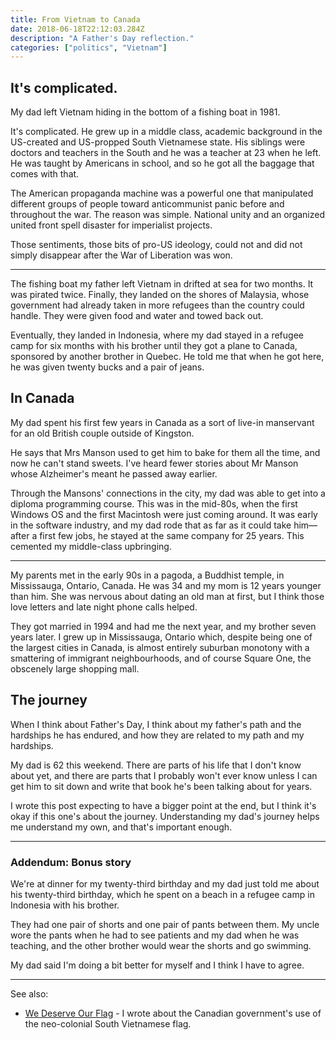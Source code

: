 ```yaml
---
title: From Vietnam to Canada
date: 2018-06-18T22:12:03.284Z
description: "A Father's Day reflection."
categories: ["politics", "Vietnam"]
---
```


## It's complicated.

My dad left Vietnam hiding in the bottom of a fishing boat in 1981.

It's complicated. He grew up in a middle class, academic background in the US-created and US-propped South Vietnamese state. His siblings were doctors and teachers in the South and he was a teacher at 23 when he left. He was taught by Americans in school, and so he got all the baggage that comes with that.

The American propaganda machine was a powerful one that manipulated different groups of people toward anticommunist panic before and throughout the war. The reason was simple. National unity and an organized united front spell disaster for imperialist projects.

Those sentiments, those bits of pro-US ideology, could not and did not simply disappear after the War of Liberation was won.

---

The fishing boat my father left Vietnam in drifted at sea for two months. It was
pirated twice. Finally, they landed on the shores of Malaysia, whose government had
already taken in more refugees than the country could handle. They were given food
and water and towed back out.

Eventually, they landed in Indonesia, where my dad stayed in a refugee camp for six months with his brother until they got a plane to Canada, sponsored by another brother in Quebec. He told me that when he got here, he was given twenty bucks and a pair of jeans.

## In Canada

My dad spent his first few years in Canada as a sort of live-in manservant for an old British couple outside of Kingston.

He says that Mrs Manson used to get him to bake for them all the time, and now he can't stand sweets. I've heard fewer stories about Mr Manson whose Alzheimer's meant he passed away earlier.

Through the Mansons' connections in the city, my dad was able to get into a diploma programming course. This was in the mid-80s, when the first Windows OS and the first Macintosh were just coming around. It was early in the software industry, and my dad rode that as far as it could take him—after a first few jobs, he stayed at the same company for 25 years. This cemented my middle-class upbringing.

---

My parents met in the early 90s in a pagoda, a Buddhist temple, in Mississauga, Ontario, Canada. He was 34 and my mom is 12 years younger than him. She was nervous about dating an old man at first, but I think those love letters and late night phone calls helped.

They got married in 1994 and had me the next year, and my brother seven years later. I grew up in Mississauga, Ontario which, despite being one of the largest cities in Canada, is almost entirely suburban monotony with a smattering of immigrant neighbourhoods, and of course Square One, the obscenely large shopping mall.

## The journey

When I think about Father's Day, I think about my father's path and the hardships he has endured, and how they are related to my path and my hardships.

My dad is 62 this weekend. There are parts of his life that I don't know about yet, and there are parts that I probably won't ever know unless I can get him to sit down and write that book he's been talking about for years.

I wrote this post expecting to have a bigger point at the end, but I think it's okay if this one's about the journey. Understanding my dad's journey helps me understand my own, and that's important enough.

---

### Addendum: Bonus story

We're at dinner for my twenty-third birthday and my dad just told me about his twenty-third birthday, which he spent on a beach in a refugee camp in Indonesia with his brother.

They had one pair of shorts and one pair of pants between them. My uncle wore the pants when he had to see patients and my dad when he was teaching, and the other brother would wear the shorts and go swimming.

My dad said I'm doing a bit better for myself and I think I have to agree.

---

See also:

- [We Deserve Our Flag](/2020/07/29/we-deserve-our-flag/) - I wrote about the Canadian government's use of the neo-colonial South Vietnamese flag.

